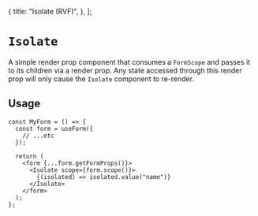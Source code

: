   {
    title: "Isolate (RVF)",
  },
];

# `Isolate`

A simple render prop component that consumes a `FormScope` and passes it to its children via a render prop.
Any state accessed through this render prop will only cause the `Isolate` component to re-render.

## Usage

```tsx
const MyForm = () => {
  const form = useForm({
    // ...etc
  });

  return (
    <form {...form.getFormProps()}>
      <Isolate scope={form.scope()}>
        {(isolated) => isolated.value("name")}
      </Isolate>
    </form>
  );
};
```
